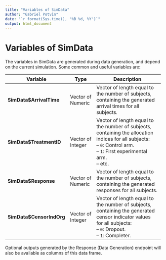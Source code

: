 ```yaml
---
title: "Variables of SimData"
author: "Gabriel Potvin"
date: "`r format(Sys.time(), '%B %d, %Y')`"
output: html_document
---
```


# Variables of SimData

The variables in SimData are generated during data generation, and depend on the current simulation. Some common and useful variables are:

|**Variable**|**Type**|**Description**|**Availability (East Horizon Explore)**|**Availability (East Horizon Design)**|**Other availability conditions**|
|------------|------------|------------------------------------------|
|**SimData\$ArrivalTime**|Vector of Numeric| Vector of length equal to the number of subjects, containing the generated arrival times for all subjects.|Outcomes:<br>- Binary.<br>- Continuous.<br>- Continuous with repeated measures.<br>- Time-to-Event.|Tests:<br>- Difference of Means (Parallel Design), Continuous.<br>- Difference of Proportions (Parallel Design), Binary.<br>- 
|**SimData\$TreatmentID**|Vector of Integer| Vector of length equal to the number of subjects, containing the allocation indices for all subjects:<br>– `0`: Control arm.<br>– `1`: First experimental arm.<br>– etc.|
|**SimData\$Response**  | Vector of Numeric  | Vector of length equal to the number of subjects, containing the generated responses for all subjects.|
|**SimData\$CensorIndOrg**  | Vector of Integer  | Vector of length equal to the number of subjects, containing the generated censor indicator values for all subjects:<br>– `0`: Dropout.<br>– `1`: Completer.|

Optional outputs generated by the Response (Data Generation) endpoint will also be available as columns of this data frame.
